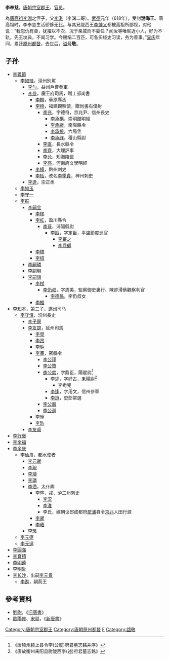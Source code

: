 '''李奉慈'''，[[唐朝|唐朝]][[宗室|宗室]][[郡王|郡王]]、[[官员|官员]]。

為[[李渊|唐高祖李淵]]之侄子，父[[李湛_(蜀王)|李湛]]（李渊二哥）。[[武德|武德]]元年（618年），受封'''渤海王'''。唐高祖时，李奉慈生活骄侈无比。与其兄陇西王[[李博乂|李博乂]]都被高祖所鄙视，对他说：“我怨仇有善，犹擢以不次，况于亲戚而不委任？闻汝等唯昵近小人，好为不轨，先王坟典，不闻习学。今赐绢二百匹，可各买经史习读，务为善事。”[[显庆|显庆]]年间，累迁[[原州|原州]][[都督|都督]]，去世后，[[谥号|谥号]]'''敬'''。

==子孙==
*[[李義節|李義節]]
**[[李如珪|李如珪]]，涇州別駕
***[[李勻|李勻]]，益州戶曹參軍
***[[李參|李參]]，慶王府司馬，贈工部尚書
****[[李桐|李桐]]，華原縣丞
****[[李椅|李椅]]，福建觀察使，贈尚書右僕射
*****[[李充|李充]]，字德符，京兆尹、信州長史
******[[李承構|李承構]]，崇明館明經
******[[李承緒|李承緒]]，南陽縣令
******[[李承規|李承規]]，六局丞
******[[李承祚|李承祚]]，稷山縣尉
*****[[李直|李直]]，長水縣令
*****[[李齊|李齊]]，大理評事
*****[[李允|李允]]，知海陵監
*****[[李亮|李亮]]，河南府文學明經
****[[李樟|李樟]]，黔州刺史
****[[李栝|李栝]]，改名[[李季貞|李季貞]]，梓州刺史
***[[李逢|李逢]]，宗正丞
**[[李如玉|李如玉]]
**[[李守一|李守一]]
**[[李振|李振]]
***[[李嗣金|李嗣金]]
****[[李樛|李樛]]
****[[李杠|李杠]]，盈川縣令
*****[[李䔲|李䔲]]，浦陽縣尉
******[[李戡|李戡]]，字定臣，平盧節度巡官
*******[[李審之|李審之]]
*******[[李鼎郎|李鼎郎]]
****[[李標|李標]]
****[[李柖|李柖]]
***[[李嗣璘|李嗣璘]]
***[[李嗣琳|李嗣琳]]
***[[李嗣瓖|李嗣瓖]]
****[[李栻|李栻]]
*****[[李仍叔|李仍叔]]，字周美，監察御史裏行、陳許滑蔡觀察判官
******[[李德孫|李德孫]]，李仍叔女
****[[李楣|李楣]]
*[[李知本|李知本]]，第二子，[[遂州|遂州]]司马
**[[李守慎|李守慎]]，汾州長史
***[[李子房|李子房]]
***[[李友諒|李友諒]]，延州司馬
****[[李晃|李晃]]
****[[李昂|李昂]]
****[[李昈|李昈]]
****[[李晝|李晝]]，密縣令
*****[[李公瑾|李公瑾]]
*****[[李公贊|李公贊]]
*****[[李公度|李公度]]，字鼎臣，陽翟尉<ref>《唐颍州颍上县令李(公度)府君墓志铭并序》</ref>
******[[李述|李述]]，字好古，耒陽尉<ref>《唐故衡州耒阳县尉陇西李(述)府君墓志銘》</ref>
*******李耇兒
******[[李逢|李逢]]，字用文，信州參軍
******[[李逍|李逍]]，吏部常選
*****[[李公器|李公器]]
*****[[李公選|李公選]]
****[[李晫|李晫]]
****[[李昉|李昉]]
***[[李友貞|李友貞]]
*[[李行褒|李行褒]]
*[[李余福|李余福]]
*[[李余庆|李余庆]]
**[[李仙舟|李仙舟]]，都水使者
***[[李元暹|李元暹]]
***[[李琬|李琬]]
***[[李璹|李璹]]
***[[李璘|李璘]]
***[[李瓒|李瓒]]，太仆卿
****[[李暄|李暄]]，戎、泸二州刺史
*****[[李況|李況]]
*****[[李淮|李淮]]
*****李氏，嫁朝议郎成都府[[犀浦|犀浦]]县令[[京兆|京兆]]人田行源
****[[李暹|李暹]]
****[[李晤|李晤]]
***[[李璬|李璬]]
**[[李元邃|李元邃]]
**[[李元逞|李元逞]]
*[[李圓滿|李圓滿]]
*[[李寶積|李寶積]]
*[[李明遠|李明遠]]
*[[李明哲|李明哲]]
*[[李长沙|李长沙]]，出嗣[[李元景|李元景]]
**[[李逖|李逖]]，嗣荊王

==參考資料==
* [[劉昫|劉昫]]，《[[旧唐書|旧唐書]]》
* [[歐陽修|歐陽修]]、[[宋祁|宋祁]]，《[[新唐書|新唐書]]》

[[Category:唐朝宗室郡王|Category:唐朝宗室郡王]]
[[Category:唐朝原州都督|Category:唐朝原州都督]]
[[Category:李姓|F]]
[[Category:諡敬|Category:諡敬]]